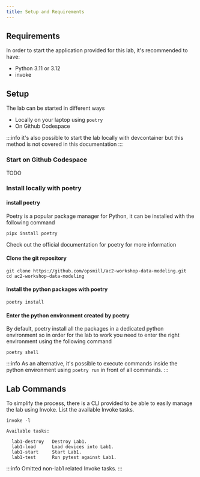 ```yaml
---
title: Setup and Requirements
---
```



## Requirements

In order to start the application provided for this lab, it's recommended to have:

- Python 3.11 or 3.12
- invoke

## Setup

The lab can be started in different ways
- Locally on your laptop using `poetry`
- On Github Codespace

:::info
it's also possible to start the lab locally with devcontainer but this method is not covered in this documentation
:::

### Start on Github Codespace

TODO

### Install locally with poetry

#### install poetry

Poetry is a popular package manager for Python, it can be installed with the following command
```shell
pipx install poetry
```

Check out the official documentation for poetry for more information
<ReferenceLink title="Poetry documentation" url="https://python-poetry.org/docs/#installation" openInNewTab />

#### Clone the git repository

```shell
git clone https://github.com/opsmill/ac2-workshop-data-modeling.git
cd ac2-workshop-data-modeling
```

#### Install the python packages with poetry

```shell
poetry install
```

#### Enter the python environment created by poetry

By default, poetry install all the packages in a dedicated python environment so in order for the lab to work you need to enter the right environment using the following command

```shell
poetry shell
```

:::info
As an alternative, it's possible to execute commands inside the python environment using `poetry run` in front of all commands.
:::


## Lab Commands

To simplify the process, there is a CLI provided to be able to easily manage the lab using Invoke. List the available Invoke tasks.

```shell
invoke -l
```
```shell
Available tasks:

  lab1-destroy   Destroy Lab1.
  lab1-load      Load devices into Lab1.
  lab1-start     Start Lab1.
  lab1-test      Run pytest against Lab1.
```

:::info
Omitted non-lab1 related Invoke tasks.
:::

